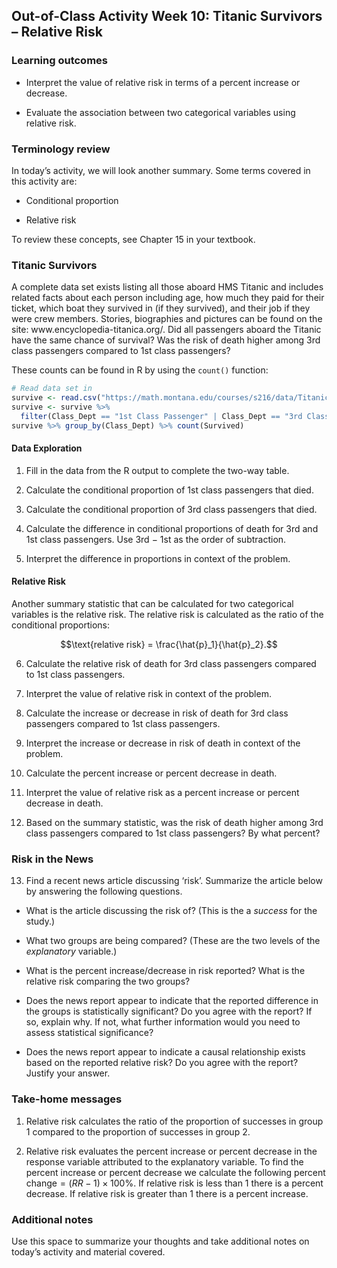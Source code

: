 ## Out-of-Class Activity Week 10:  Titanic Survivors -- Relative Risk

\setstretch{1}

### Learning outcomes

* Interpret the value of relative risk in terms of a percent increase or decrease.

* Evaluate the association between two categorical variables using relative risk.

### Terminology review
In today's activity, we will look another summary. Some terms covered in this activity are:

* Conditional proportion

* Relative risk

To review these concepts, see Chapter 15 in your textbook.

<!-- ### Percent increase or percent decrease? -->

<!-- 1.  Last season’s skis are 30\% off original sale price at REI. You want to buy a pair of skis that were originally \$100. How much will you pay?  -->

<!-- \vspace{0.5in} -->

<!-- 2.  What about a pair of skis that were originally \$593 at REI? -->

<!-- \vspace{0.5in} -->

<!-- 3.  The same pair of skis are selling for \$650 at Chalet Sports. What percent higher is this price compared to the \$593 at REI? -->

<!-- \vspace{0.5in} -->

<!-- 4.  You’re on vacation in Spokane and decide to buy a \$450 pair of skis. The sales tax is 6.5\%. How much do you pay in total? -->

<!-- \vspace{0.5in} -->

### Titanic Survivors

A complete data set exists listing all those aboard HMS Titanic and includes related facts about each person including age, how much they paid for their ticket, which boat they survived in (if they survived), and their job if they were crew members. Stories, biographies and pictures can be found on the site: www.encyclopedia-titanica.org/.  Did all passengers aboard the Titanic have the same chance of survival?  Was the risk of death higher among 3rd class passengers compared to 1st class passengers?

These counts can be found in R by using the `count()` function:
```{r, echo=TRUE, warning=FALSE, message=FALSE, collapse=FALSE}
# Read data set in
survive <- read.csv("https://math.montana.edu/courses/s216/data/Titanic.csv")
survive <- survive %>%
  filter(Class_Dept == "1st Class Passenger" | Class_Dept == "3rd Class Passenger")
survive %>% group_by(Class_Dept) %>% count(Survived)
```

#### Data Exploration {-}

1.  Fill in the data from the R output to complete the two-way table.

\begin{center}
\begin{tabular}{|c|c|c|c|}
\hline
 & \multicolumn{2}{|c|}{\textbf{Class}} & \\ \hline
\textbf{Outcome} & 1st Class Passenger & 3rd Class Passenger & Total \\ \hline
 Dead & & &  \\ 
 & & & \\ \hline
 Alive & & &  \\ 
 & & & \\ \hline
 Total & & &  \\ 
 & & & \\ \hline  
\end{tabular}
\end{center}

\newpage

2.  Calculate the conditional proportion of 1st class passengers that died.

\vspace{0.8in}

3.  Calculate the conditional proportion of 3rd class passengers that died.

\vspace{0.8in}

4. Calculate the difference in conditional proportions of death for 3rd and 1st class passengers.  Use 3rd $-$ 1st as the order of subtraction.

\vspace{0.8in}

5. Interpret the difference in proportions in context of the problem.

\vspace{0.8in}

#### Relative Risk {-}

Another summary statistic that can be calculated for two categorical variables is the relative risk.  The relative risk is calculated as the ratio of the conditional proportions:


$$\text{relative risk} = \frac{\hat{p}_1}{\hat{p}_2}.$$


6.  Calculate the relative risk of death for 3rd class passengers compared to 1st class passengers.

\vspace{0.7in}

7.  Interpret the value of relative risk in context of the problem.

\vspace{0.7in}

8. Calculate the increase or decrease in risk of death for 3rd class passengers compared to 1st class passengers.

\vspace{0.5in}

9. Interpret the increase or decrease in risk of death in context of the problem. 

\vspace{0.8in}

10. Calculate the percent increase or percent decrease in death.

\vspace{0.5in}

11. Interpret the value of relative risk as a percent increase or percent decrease in death.

\vspace{0.8in}

12. Based on the summary statistic, was the risk of death higher among 3rd class passengers compared to 1st class passengers? By what percent?

\vspace{0.8in}


### Risk in the News

13.  Find a recent news article discussing 'risk'.  Summarize the article below by answering the following questions.

* What is the article discussing the risk of?  (This is the a *success* for the study.)

\vspace{0.5in}

* What two groups are being compared?  (These are the two levels of the *explanatory* variable.)

\vspace{0.5in}

* What is the percent increase/decrease in risk reported?  What is the relative risk comparing the two groups?

\vspace{0.5in}

* Does the news report appear to indicate that the reported difference in the groups is statistically significant?  Do you agree with the report?  If so, explain why.  If not, what further information would you need to assess statistical significance?

\vspace{1in}

* Does the news report appear to indicate a causal relationship exists based on the reported relative risk?  Do you agree with the report?  Justify your answer.

\vspace{1in}
\newpage


### Take-home messages

1. Relative risk calculates the ratio of the proportion of successes in group 1 compared to the proportion of successes in group 2.

2. Relative risk evaluates the percent increase or percent decrease in the response variable attributed to the explanatory variable.  To find the percent increase or percent decrease we calculate the following $\text{percent change}=(RR - 1)\times 100\%$. If relative risk is less than 1 there is a percent decrease.  If relative risk is greater than 1 there is a percent increase.

### Additional notes

Use this space to summarize your thoughts and take additional notes on today's activity and material covered.

\newpage